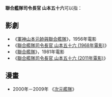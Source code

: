 '''聯合艦隊司令長官 山本五十六'''可以指：

==影劇==
*《[[軍神山本元帥與聯合艦隊|軍神山本元帥與聯合艦隊]]》，1956年電影
*《[[聯合艦隊司令長官_山本五十六_(1968年電影)|聯合艦隊司令長官 山本五十六 (1968年電影)]]》
*《[[聯合艦隊_(電影)|聯合艦隊]]》，1981年電影
*《[[聯合艦隊司令長官_山本五十六_(2011年電影)|聯合艦隊司令長官 山本五十六 (2011年電影)]]》

==漫畫==
*2000年－2009年 《[[次元艦隊|次元艦隊]]》

{{disambig|聯合艦隊司令長官 山本五十六|Cat=八字以上作品消歧義}}